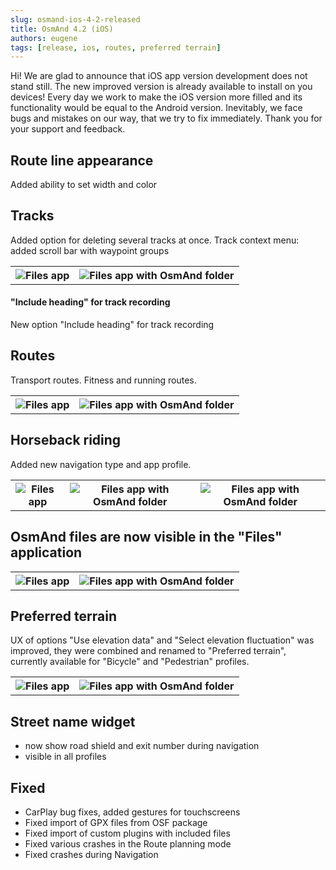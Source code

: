 ```yaml
---
slug: osmand-ios-4-2-released
title: OsmAnd 4.2 (iOS)
authors: eugene
tags: [release, ios, routes, preferred terrain]
---
```



Hi!
We are glad to announce that iOS app version development does not stand still.
The new improved version is already available to install on you devices!
Every day we work to make the iOS version more filled and its functionality would be equal to the Android version. Inevitably, we face  bugs and mistakes on our way, that we try to fix immediately.
Thank you for your support and feedback.

<!--truncate-->

## Route line appearance
Added ability to set width and color

## Tracks
Added option for deleting several tracks at once. Track context menu: added scroll bar with waypoint groups

<table class="blogimage">
  <tr>
    <th><img src={require('./track-waypoints.png').default} alt="Files app"/></th>
    <th><img src={require('./tracks-edit.png').default} alt="Files app with OsmAnd folder"/></th>
    </tr>
</table> 


#### "Include heading" for track recording
New option "Include heading" for track recording

## Routes
Transport routes. Fitness and running routes.

<table class="blogimage">
  <tr>
    <th><img src={require('./transport-routes.png').default} alt="Files app"/></th>
    <th><img src={require('./fitness-trails.png').default} alt="Files app with OsmAnd folder"/></th>
    </tr>
</table> 


## Horseback riding
Added new navigation type and app profile.
<table class="blogimage">
  <tr>
    <th><img src={require('./horseback-riding_profile.png').default} alt="Files app"/></th>
    <th><img src={require('./horseback-riding_navtype.png').default} alt="Files app with OsmAnd folder"/></th>
    <th><img src={require('./difficuly_of_horse_trails.png').default} alt="Files app with OsmAnd folder"/></th>
    </tr>
</table> 



## OsmAnd files are now visible in the "Files" application
<table class="blogimage">
  <tr>
    <th><img src={require('./files-1.png').default} alt="Files app"/></th>
    <th><img src={require('./files-2.png').default} alt="Files app with OsmAnd folder"/></th>
    </tr>
</table> 	

## Preferred terrain
UX of options "Use elevation data" and "Select elevation fluctuation"  was improved, they were combined and renamed to "Preferred terrain", currently available for "Bicycle" and "Pedestrian" profiles.

<table class="blogimage">
  <tr>
    <th><img src={require('./preferred_terrain-1.png').default} alt="Files app"/></th>
    <th><img src={require('./preferred_terrain-2.png').default} alt="Files app with OsmAnd folder"/></th>
    </tr>
</table> 


## Street name widget
* now show road shield and exit number during navigation
* visible in all profiles



## Fixed 
* CarPlay bug fixes, added gestures for touchscreens
* Fixed import of GPX files from OSF package
* Fixed import of custom plugins with included files
* Fixed various crashes in the Route planning mode
* Fixed crashes during Navigation

<AppleStore/>